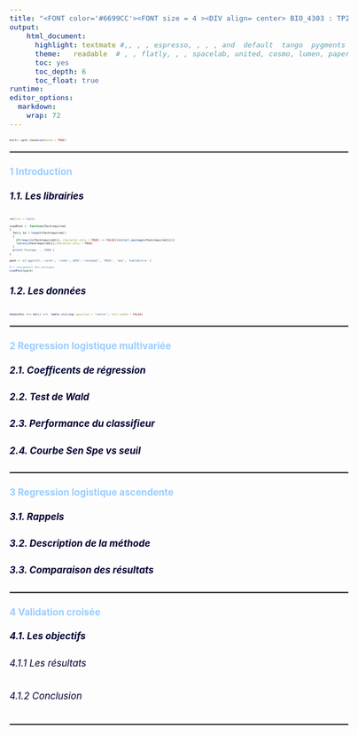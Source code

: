 ---
title: "<FONT color='#6699CC'><FONT size = 4 ><DIV align= center> BIO_4303 : TP2 Regression Logistique </DIV></FONT></FONT>"
output:
    html_document:
      highlight: textmate #,, , , espresso, , , , and  default  tango  pygments monochrome  kate zenburn haddock  
      theme:   readable  # , , flatly, , , spacelab, united, cosmo, lumen, paper, sandstone, simplex,  yeti default cerulean journal    darkl    
      toc: yes
      toc_depth: 6
      toc_float: true
runtime: 
editor_options: 
  markdown: 
    wrap: 72
---

```{=html}
<style type="text/css">
body, td {font-size: 17px;}
code.r{font-size: 5px;}
pre { font-size: 15px;}
</style>
```
```{r setup, include=FALSE}
knitr::opts_chunk$set(echo = TRUE)
```

</FONT></FONT>

<hr style="border: 1px  solid gray">

</hr>
#### <FONT color='#99CCFF'> 1 Introduction</FONT>
##### <FONT color='#000033'> 1.1. Les librairies </FONT>

```{r cars}
rm(list = ls())

LoadPack <- function(Packrequired)
{
  for(i in 1:length(Packrequired))
  {
    if(require(Packrequired[i], character.only = TRUE) == FALSE){install.packages(Packrequired[i])}
    library(Packrequired[i],character.only = TRUE)
  }
  print('Package ... DONE')
}

pack <- c('ggplot2','caret', 'readr','pROC','reshape2', 'MASS', 'aod', 'kableExtra' )

#-> chargement des packages
LoadPack(pack)
```


##### <FONT color='#000033'> 1.2. Les données </FONT>
```{r}
head(dfw) %>% kbl() %>%  kable_styling( position = "center", full_width = FALSE)
```


</FONT></FONT>
<hr style="border: 1px  solid gray">
</hr>

#### <FONT color='#99CCFF'> 2 Regression logistique multivariée</FONT>
##### <FONT color='#000033'> 2.1. Coefficents de régression </FONT>
##### <FONT color='#000033'> 2.2. Test de Wald</FONT>
##### <FONT color='#000033'> 2.3. Performance du classifieur</FONT>
##### <FONT color='#000033'> 2.4. Courbe Sen Spe vs seuil</FONT>



</FONT></FONT>
<hr style="border: 1px  solid gray">
</hr>

#### <FONT color='#99CCFF'> 3 Regression logistique ascendente</FONT>
##### <FONT color='#000033'> 3.1. Rappels</FONT>
##### <FONT color='#000033'> 3.2. Description de la méthode</FONT>
##### <FONT color='#000033'> 3.3. Comparaison des résultats</FONT>



</FONT></FONT>
<hr style="border: 1px  solid gray">
</hr>

#### <FONT color='#99CCFF'> 4 Validation croisée</FONT>
##### <FONT color='#000033'> 4.1. Les objectifs</FONT>
###### <FONT color='#000033'> 4.1.1 Les résultats</FONT>
###### <FONT color='#000033'> 4.1.2 Conclusion</FONT>




</FONT></FONT>
<hr style="border: 1px  solid gray">
</hr>


